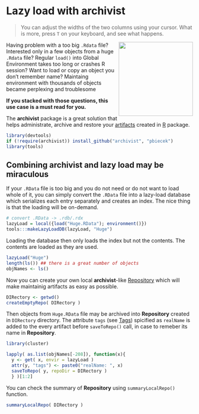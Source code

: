 <!--
%\VignetteEngine{knitr::docco_classic}
%\VignetteIndexEntry{Lazy load}
-->

# Lazy load with **archivist**
> You can adjust the widths of the two columns using your cursor. What is more, press `T` on your keyboard, and see what happens.

<img src="fig1.jpg" width="200px" height="200px" align="right" />
Having problem with a too big `.Rdata` file? Interested only in a few objects from a huge `.Rdata` file?
Regular `load()` into Global Environment takes too long or crashes R session? Want to load or copy an object you don't remember name? Maintaing environment with thousands of objects became perplexing and troublesome  

**If you stacked with those questions, this use case is a must read for you.**

The **archivist** package is a great solution that helps administrate, archive and restore your [artifacts](https://github.com/pbiecek/archivist/wiki) created in [R](http://cran.r-project.org/) package.
```r
library(devtools)
if (!require(archivist)) install_github("archivist", "pbiecek")
library(tools)
```

## Combining **archivist** and lazy load may be miraculous

If your `.RData` file is too big and you do not need or do not want to load whole of it, you can simply convert the `.RData` file into a lazy-load database which serializes each entry separately and creates an index. The nice thing is that the loading will be on-demand.

````r
# convert .RData -> .rdb/.rdx
lazyLoad = local({load("Huge.RData"); environment()})
tools:::makeLazyLoadDB(lazyLoad, "Huge")
````

Loading the database then only loads the index but not the contents. The contents are loaded as they are used.
````r
lazyLoad("Huge")
length(ls()) ## there is a great number of objects
objNames <- ls()
````

Now you can create your own local **archivist**-like [Repository](https://github.com/pbiecek/archivist/wiki/archivist-package-Repository) which will make maintainig artifacts as easy as possible.
```r
DIRectory <- getwd()
createEmptyRepo( DIRectory )
```
Then objects from `Huge.RData` file may be archived into **Repository** created in `DIRectory` directory. The attribute `tags` (see [Tags](https://github.com/pbiecek/archivist/wiki/archivist-package---Tags)) spicified as `realName` is added to the every  artifact before `saveToRepo()` call, in case to remeber its name in **Repository**.
```r
library(cluster)
```

```r
lapply( as.list(objNames[-208]), function(x){
  y <- get( x, envir = lazyLoad )
  attr(y, "tags") <- paste0("realName: ", x)
  saveToRepo( y, repoDir = DIRectory )
  } )[1:2]
```

You can check the summary of **Repository** using `summaryLocalRepo()` function.
```r
summaryLocalRepo( DIRectory )
```





